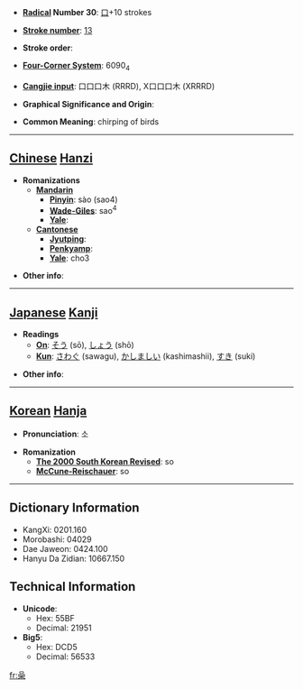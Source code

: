 * '''[[Wiktionary:Chinese radical index| Radical]] Number 30''': [[Wiktionary:Chinese radical index 口|口]]+10 strokes

* '''[[Wiktionary:Chinese total strokes index|Stroke number]]''': [[Wiktionary:Chinese total strokes index 13|13]]

* '''Stroke order''': 

* '''[[Wiktionary:Chinese four corner index|Four-Corner System]]''': 6090<sub>4</sub>

* '''[[Wiktionary:Chinese Cangjie index|Cangjie input]]''': 口口口木 (RRRD), X口口口木 (XRRRD)

* '''Graphical Significance and Origin''': 

* '''Common Meaning''': chirping of birds

----

== [[Chinese]] [[Hanzi]] ==

* '''Romanizations'''
** '''[[Mandarin]]'''
*** '''[[Pinyin]]''': sào (sao4)
*** '''[[Wade-Giles]]''': sao<sup>4</sup>
*** '''[[Yale]]''': 
** '''[[Cantonese]]'''
*** '''[[Jyutping]]''':
*** '''[[Penkyamp]]''': 
*** '''[[Yale]]''': cho3

* '''Other info''': 

----

== [[Japanese]] [[Kanji]] ==

* '''Readings'''
** '''[[On]]''': [[そう]] (sō), [[しょう]] (shō)
** '''[[Kun]]''': [[さわぐ]] (sawagu), [[かしましい]] (kashimashii), [[すき]] (suki)

* '''Other info''':  

----

== [[Korean]] [[Hanja]] ==

* '''Pronunciation''': 소

* '''Romanization'''
** '''[[The 2000 South Korean Revised Romanization|The 2000 South Korean Revised]]''': so
** '''[[McCune-Reischauer]]''': so

----

== Dictionary Information ==

* KangXi: 0201.160
* Morobashi: 04029
* Dae Jaweon: 0424.100
* Hanyu Da Zidian: 10667.150

== Technical Information ==

* '''Unicode''':
** Hex: 55BF
** Decimal: 21951
* '''Big5''':
** Hex: DCD5
** Decimal: 56533

[[fr:喿]]